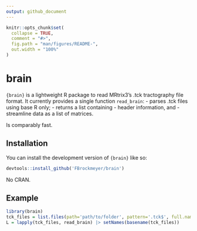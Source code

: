 ```yaml
---
output: github_document
---
```


```r
knitr::opts_chunk$set(
  collapse = TRUE,
  comment = "#>",
  fig.path = "man/figures/README-",
  out.width = "100%"
)
```

# brain

<!-- badges: start -->
<!-- badges: end -->

`{brain}` is a lightweight R package to read MRtrix3's .tck tractography file format.
It currently provides a single function `read_brain`:
    - parses .tck files using base R only;
     - returns a list containing
       - header information, and 
       - streamline data as a list of matrices. 

Is comparably fast. 

## Installation

You can install the development version of `{brain}` like so:

``` r
devtools::install_github('FBrockmeyer/brain')
```

No CRAN. 

## Example

```r
library(brain)
tck_files = list.files(path='path/to/folder', pattern='.tck$', full.names=TRUE)
L = lapply(tck_files, read_brain) |> setNames(basename(tck_files))
```
